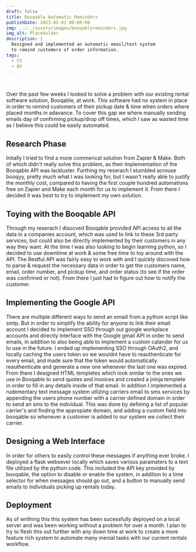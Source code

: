 ```yaml
---
draft: false
title: Booqable Automatic Reminders
publishDate: 2023-05-01 00:00:00
img: ../../assets/images/booqablereminders.jpg
img_alt: Placeholder
description: |
  Designed and implemented an automatic email/text system
  to remind customers of order information.
tags:
  - CS
  - AV
---
```

<div class="h-0" style="visibility:hidden">![Sample Image](../../assets/images/booqablereminders.jpg)</div>

Over the past few weeks I looked to solve a problem with our existing rental software solution, Booqable, at work. This software had no system in place in order to remind customers of their pickup date & time when orders where placed months in adavance. To cover this gap we where manually sending emails day of confirming pickup/drop off times, which I saw as wasted time as I believe this could be easily automated.

## Research Phase
Initally I tried to find a more commerical solution from Zapier & Make. Both of which didn't really solve this problem, as their implementation of the Booqable API was lackluster. Furthing my reserach I stumbled acrouse booqyy, pretty much what I was looking for, but I wasn't really able to justify the monthly cost, compared to having the first couple hundred automations free on Zapier and Make each month for us to implement it. From there I decided it was best to try to implement my own solution.

## Toying with the Booqable API
Through my reserach I disocved Booqable provided API access to all the data in a companies account, which was used to link to these 3rd party services, but could also be directly implemented by their customers in any way they want. At the time I was also looking to begin learning python, so I decided to use downtime at work & some free time to toy around with the API. The Restful API was fairly easy to work with and I quickly discoved how to parse & request the necessary data in order to get the customers name, email, order number, and pickup time, and order status (to see if the order was confirmed or not). From there I just had to figure out how to notify the customer.

## Implementing the Google API
There are multiple different ways to send an emaiil from a python script like smtp. But in order to simplify the ability for anyone to link their email account I decided to implement SSO through out google workplace accounts and directly interface with the Google gmail API in order to send emails, in addition to also being able to implement a custom calander for us to use in the future. I ended up implementing SSO through OAuth2, and locally caching the users token so we wouldnt have to reauthenticate for every email, and made sure that the token would automatically reauthenticate and generate a new one whenever the last one was expired. From there I designed HTML templetes which look similar to the ones we use in Booqable to send quotes and invoices and created a jninja templete in order to fill in any details inside of that email. In addition I implemented a rudementary text message system utlizing carriers email to sms services by appending the users phone number with a carrier defined domain in order to send an sms to the individual. This was done by defining a list of popular carrier's and finding the appropiate domain, and adding a custom field into booqable so whenever a customer is added to our system we collect their carrier.

## Designing a Web Interface
In order for others to easily control these messages if anything ever broke. I deployed a flask websever locally which saves various paramaters to a text file utilized by the python code. This included the API key provided by booqable, the option to disable or enable the system, in addition to a time selector for when messages should go out, and a button to manually send emails to individuals picking up rentals today.

## Deployment 
As of writhing this this system has been sucessfully deployed on a local server and was been working without a problem for over a month. I plan to try to flesh this out further with any down time at work to create a more feature rich system to automate many menial tasks with our current rentals workflow.

